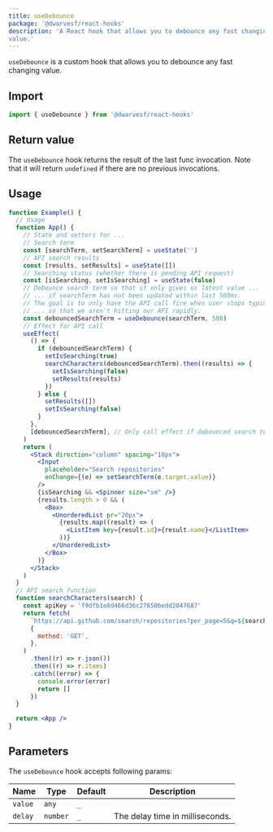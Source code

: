```yaml
---
title: useDebounce
package: '@dwarvesf/react-hooks'
description: 'A React hook that allows you to debounce any fast changing
value.'
---
```


`useDebounce` is a custom hook that allows you to debounce any fast changing
value.

## Import

```js
import { useDebounce } from '@dwarvesf/react-hooks'
```

## Return value

The `useDebounce` hook returns the result of the last func invocation. Note that
it will return `undefined` if there are no previous invocations.

## Usage

```jsx
function Example() {
  // Usage
  function App() {
    // State and setters for ...
    // Search term
    const [searchTerm, setSearchTerm] = useState('')
    // API search results
    const [results, setResults] = useState([])
    // Searching status (whether there is pending API request)
    const [isSearching, setIsSearching] = useState(false)
    // Debounce search term so that it only gives us latest value ...
    // ... if searchTerm has not been updated within last 500ms.
    // The goal is to only have the API call fire when user stops typing ...
    // ... so that we aren't hitting our API rapidly.
    const debouncedSearchTerm = useDebounce(searchTerm, 500)
    // Effect for API call
    useEffect(
      () => {
        if (debouncedSearchTerm) {
          setIsSearching(true)
          searchCharacters(debouncedSearchTerm).then((results) => {
            setIsSearching(false)
            setResults(results)
          })
        } else {
          setResults([])
          setIsSearching(false)
        }
      },
      [debouncedSearchTerm], // Only call effect if debounced search term changes
    )
    return (
      <Stack direction="column" spacing="10px">
        <Input
          placeholder="Search repositories"
          onChange={(e) => setSearchTerm(e.target.value)}
        />
        {isSearching && <Spinner size="sm" />}
        {results.length > 0 && (
          <Box>
            <UnorderedList pr="20px">
              {results.map((result) => (
                <ListItem key={result.id}>{result.name}</ListItem>
              ))}
            </UnorderedList>
          </Box>
        )}
      </Stack>
    )
  }
  // API search function
  function searchCharacters(search) {
    const apiKey = 'f9dfb1e8d466d36c27850bedd2047687'
    return fetch(
      `https://api.github.com/search/repositories?per_page=5&q=${search}`,
      {
        method: 'GET',
      },
    )
      .then((r) => r.json())
      .then((r) => r.items)
      .catch((error) => {
        console.error(error)
        return []
      })
  }

  return <App />
}
```

## Parameters

The `useDebounce` hook accepts following params:

| Name    | Type     | Default | Description                     |
| ------- | -------- | ------- | ------------------------------- |
| `value` | `any`    | `_`     |                                 |
| `delay` | `number` | `_`     | The delay time in milliseconds. |
